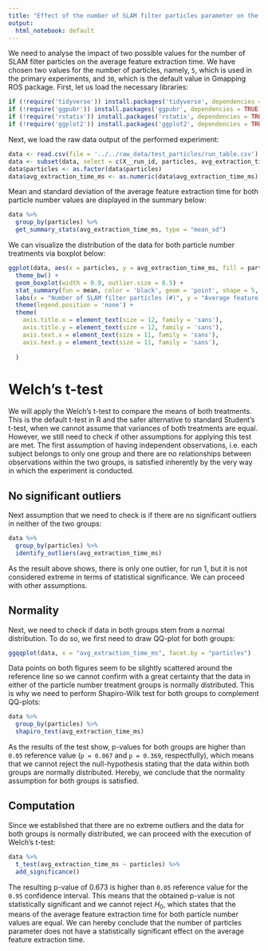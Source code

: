 ```yaml
---
title: "Effect of the number of SLAM filter particles parameter on the average feature extraction time"
output:
  html_notebook: default
---
```


We need to analyse the impact of two possible values for the number of SLAM filter particles on the average feature extraction time. We have chosen two values for the number of particles, namely, `5`, which is used in the primary experiments, and `30`, which is the default value in Gmapping ROS package. First, let us load the necessary libraries:
```r
if (!require('tidyverse')) install.packages('tidyverse', dependencies = TRUE); library('tidyverse')
if (!require('ggpubr')) install.packages('ggpubr', dependencies = TRUE); library('ggpubr')
if (!require('rstatix')) install.packages('rstatix', dependencies = TRUE); library('rstatix')
if (!require('ggplot2')) install.packages('ggplot2', dependencies = TRUE); library('ggplot2')
```

Next, we load the raw data output of the performed experiment:
```r
data <- read.csv(file = '../../raw_data/test_particles/run_table.csv')
data <- subset(data, select = c(X__run_id, particles, avg_extraction_time_ms))
data$particles <- as.factor(data$particles)
data$avg_extraction_time_ms <- as.numeric(data$avg_extraction_time_ms)
```

Mean and standard deviation of the average feature extraction time for both particle number values are displayed in the summary below:
```r
data %>%
  group_by(particles) %>%
  get_summary_stats(avg_extraction_time_ms, type = "mean_sd")
```

We can visualize the distribution of the data for both particle number treatments via boxplot below:
```r
ggplot(data, aes(x = particles, y = avg_extraction_time_ms, fill = particles)) +
  theme_bw() + 
  geom_boxplot(width = 0.9, outlier.size = 0.5) + 
  stat_summary(fun = mean, color = 'black', geom = 'point', shape = 5, size = 1.5) +
  labs(x = "Number of SLAM filter particles (#)", y = "Average feature extraction time (ms)") +
  theme(legend.position = 'none') +
  theme(
    axis.title.x = element_text(size = 12, family = 'sans'),
    axis.title.y = element_text(size = 12, family = 'sans'),
    axis.text.x = element_text(size = 11, family = 'sans'),
    axis.text.y = element_text(size = 11, family = 'sans'),
    
  )
```

# Welch's t-test

We will apply the Welch's t-test to compare the means of both treatments. This is the default t-test in R and the safer alternative to standard Student's t-test, when we cannot assume that variances of both treatments are equal. However, we still need to check if other assumptions for applying this test are met. The first assumption of having independent observations, i.e. each subject belongs to only one group and there are no relationships between observations within the two groups, is satisfied inherently by the very way in which the experiment is conducted.

## No significant outliers

Next assumption that we need to check is if there are no significant outliers in neither of the two groups:
```r
data %>% 
  group_by(particles) %>%
  identify_outliers(avg_extraction_time_ms)
```

As the result above shows, there is only one outlier, for run 1, but it is not considered extreme in terms of statistical significance. We can proceed with other assumptions.

## Normality

Next, we need to check if data in both groups stem from a normal distribution. To do so, we first need to draw QQ-plot for both groups:
```r
ggqqplot(data, x = "avg_extraction_time_ms", facet.by = "particles")
```
Data points on both figures seem to be slightly scattered around the reference line so we cannot confirm with a great certainty that the data in either of the particle number treatment groups is normally distributed. This is why we need to perform Shapiro-Wilk test for both groups to complement QQ-plots:
```r
data %>%
  group_by(particles) %>%
  shapiro_test(avg_extraction_time_ms)
```
As the results of the test show, p-values for both groups are higher than `0.05` reference value (`p = 0.067` and `p = 0.369`, respectfully), which means that we cannot reject the null-hypothesis stating that the data within both groups are normally distributed. Hereby, we conclude that the normality assumption for both groups is satisfied.

## Computation

Since we established that there are no extreme outliers and the data for both groups is normally distributed, we can proceed with the execution of Welch's t-test:
```r
data %>%
  t_test(avg_extraction_time_ms ~ particles) %>%
  add_significance()
```
The resulting p-value of $0.673$ is higher than `0.05` reference value for the `0.95` confidence interval. This means that the obtained p-value is not statistically significant and we cannot reject $H_0$, which states that the means of the average feature extraction time for both particle number values are equal. We can hereby conclude that the number of particles parameter does not have a statistically significant effect on the average feature extraction time.
